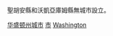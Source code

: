 {{containercat}}

聖胡安縣和沃凱亞庫姆縣無城市設立。

[[Category:华盛顿州城市|]]
[[Category:華盛頓州各縣聚居地|市]]
[[Category:美國各縣城市|Washington]]